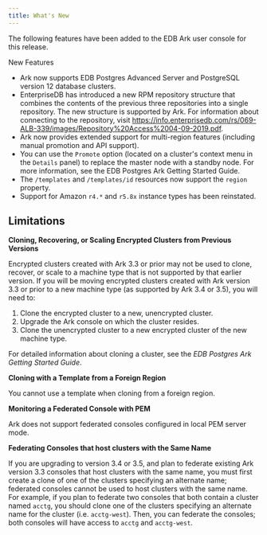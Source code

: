```yaml
---
title: What's New
---
```


The following features have been added to the EDB Ark user console for this release.

<div class="index">

New Features

</div>

  - Ark now supports EDB Postgres Advanced Server and PostgreSQL version 12 database clusters.
  - EnterpriseDB has introduced a new RPM repository structure that combines the contents of the previous three repositories into a single repository. The new structure is supported by Ark. For information about connecting to the repository, visit <https://info.enterprisedb.com/rs/069-ALB-339/images/Repository%20Access%2004-09-2019.pdf>.
  - Ark now provides extended support for multi-region features (including manual promotion and API support).
  - You can use the `Promote` option (located on a cluster's context menu in the `Details` panel) to replace the master node with a standby node. For more information, see the EDB Postgres Ark Getting Started Guide.
  - The `/templates` and `/templates/id` resources now support the `region` property.
  - Support for Amazon `r4.*` and `r5.8x` instance types has been reinstated.

## Limitations

**Cloning, Recovering, or Scaling Encrypted Clusters from Previous Versions**

Encrypted clusters created with Ark 3.3 or prior may not be used to clone, recover, or scale to a machine type that is not supported by that earlier version. If you will be moving encrypted clusters created with Ark version 3.3 or prior to a new machine type (as supported by Ark 3.4 or 3.5), you will need to:

1.  Clone the encrypted cluster to a new, unencrypted cluster.
2.  Upgrade the Ark console on which the cluster resides.
3.  Clone the unencrypted cluster to a new encrypted cluster of the new machine type.

For detailed information about cloning a cluster, see the *EDB Postgres Ark Getting Started Guide*.

**Cloning with a Template from a Foreign Region**

You cannot use a template when cloning from a foreign region.

**Monitoring a Federated Console with PEM**

Ark does not support federated consoles configured in local PEM server mode.

**Federating Consoles that host clusters with the Same Name**

If you are upgrading to version 3.4 or 3.5, and plan to federate existing Ark version 3.3 consoles that host clusters with the same name, you must first create a clone of one of the clusters specifying an alternate name; federated consoles cannot be used to host clusters with the same name. For example, if you plan to federate two consoles that both contain a cluster named `acctg`, you should clone one of the clusters specifying an alternate name for the cluster (i.e. `acctg-west`). Then, you can federate the consoles; both consoles will have access to `acctg` and `acctg-west`.
